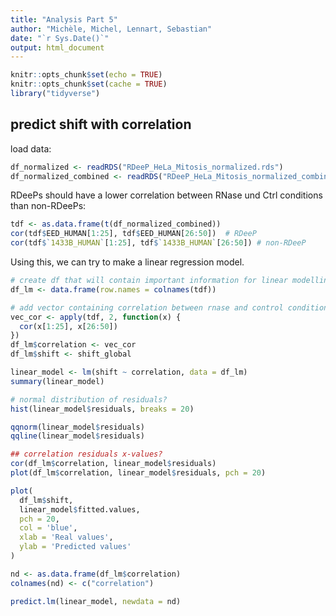 ```yaml
---
title: "Analysis Part 5"
author: "Michèle, Michel, Lennart, Sebastian"
date: "`r Sys.Date()`"
output: html_document
---
```


```r
knitr::opts_chunk$set(echo = TRUE)
knitr::opts_chunk$set(cache = TRUE)
library("tidyverse")
```

## predict shift with correlation

load data:
```r
df_normalized <- readRDS("RDeeP_HeLa_Mitosis_normalized.rds")
df_normalized_combined <- readRDS("RDeeP_HeLa_Mitosis_normalized_combined.rds")
```

RDeePs should have a lower correlation between RNase und Ctrl conditions than non-RDeePs:
```r
tdf <- as.data.frame(t(df_normalized_combined))
cor(tdf$EED_HUMAN[1:25], tdf$EED_HUMAN[26:50])  # RDeeP
cor(tdf$`1433B_HUMAN`[1:25], tdf$`1433B_HUMAN`[26:50]) # non-RDeeP
```

Using this, we can try to make a linear regression model.
```r
# create df that will contain important information for linear modelling
df_lm <- data.frame(row.names = colnames(tdf))

# add vector containing correlation between rnase and control condition to df
vec_cor <- apply(tdf, 2, function(x) {
  cor(x[1:25], x[26:50])
})
df_lm$correlation <- vec_cor
df_lm$shift <- shift_global
```

```r
linear_model <- lm(shift ~ correlation, data = df_lm)
summary(linear_model)
```

```r
# normal distribution of residuals?
hist(linear_model$residuals, breaks = 20)

qqnorm(linear_model$residuals)
qqline(linear_model$residuals)

## correlation residuals x-values?
cor(df_lm$correlation, linear_model$residuals)
plot(df_lm$correlation, linear_model$residuals, pch = 20)
```

```r
plot(
  df_lm$shift,
  linear_model$fitted.values,
  pch = 20,
  col = 'blue',
  xlab = 'Real values',
  ylab = 'Predicted values'
)
```

```r
nd <- as.data.frame(df_lm$correlation)
colnames(nd) <- c("correlation")

predict.lm(linear_model, newdata = nd)
```











